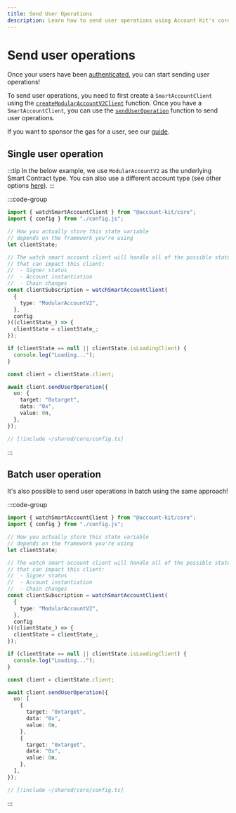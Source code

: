 ```yaml
---
title: Send User Operations
description: Learn how to send user operations using Account Kit's core package.
---
```


# Send user operations

Once your users have been [authenticated](/core/authenticate-users), you can start sending user operations!

To send user operations, you need to first create a `SmartAccountClient` using the [`createModularAccountV2Client`](/reference/account-kit/smart-contracts/functions/createModularAccountV2Client) function.
Once you have a `SmartAccountClient`, you can use the [`sendUserOperation`](/reference/aa-sdk/core/functions/sendUserOperation#senduseroperation) function to send user operations.

If you want to sponsor the gas for a user, see our [guide](/core/sponsor-gas).

## Single user operation

:::tip
In the below example, we use `ModularAccountV2` as the underlying Smart Contract type. You can also use a different account type (see other options [here](/smart-contracts/other-accounts/modular-account)).
:::

:::code-group

```ts twoslash [example.ts]
import { watchSmartAccountClient } from "@account-kit/core";
import { config } from "./config.js";

// How you actually store this state variable
// depends on the framework you're using
let clientState;

// The watch smart account client will handle all of the possible state changes
// that can impact this client:
//  - Signer status
//  - Account instantiation
//  - Chain changes
const clientSubscription = watchSmartAccountClient(
  {
    type: "ModularAccountV2",
  },
  config
)((clientState_) => {
  clientState = clientState_;
});

if (clientState == null || clientState.isLoadingClient) {
  console.log("Loading...");
}

const client = clientState.client;

await client.sendUserOperation({
  uo: {
    target: "0xtarget",
    data: "0x",
    value: 0n,
  },
});
```

```ts twoslash [config.ts] filename="config.ts"
// [!include ~/shared/core/config.ts]
```

:::

## Batch user operation

It's also possible to send user operations in batch using the same approach!

:::code-group

```ts twoslash [example.ts]
import { watchSmartAccountClient } from "@account-kit/core";
import { config } from "./config.js";

// How you actually store this state variable
// depends on the framework you're using
let clientState;

// The watch smart account client will handle all of the possible state changes
// that can impact this client:
//  - Signer status
//  - Account instantiation
//  - Chain changes
const clientSubscription = watchSmartAccountClient(
  {
    type: "ModularAccountV2",
  },
  config
)((clientState_) => {
  clientState = clientState_;
});

if (clientState == null || clientState.isLoadingClient) {
  console.log("Loading...");
}

const client = clientState.client;

await client.sendUserOperation({
  uo: [
    {
      target: "0xtarget",
      data: "0x",
      value: 0n,
    },
    {
      target: "0xtarget",
      data: "0x",
      value: 0n,
    },
  ],
});
```

```ts twoslash [config.ts] filename="config.ts"
// [!include ~/shared/core/config.ts]
```

:::
